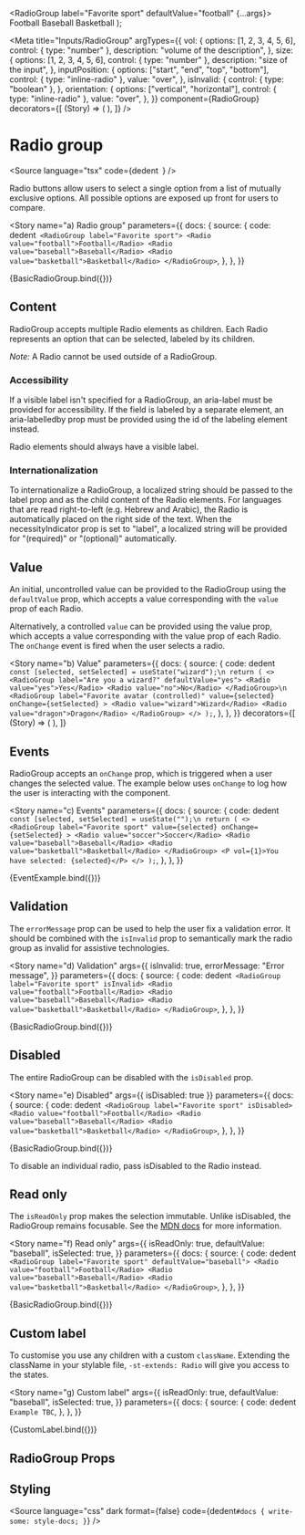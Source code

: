 
  <RadioGroup label="Favorite sport" defaultValue="football" {...args}>
    <Radio value="football">Football</Radio>
    <Radio value="baseball">Baseball</Radio>
    <Radio value="basketball">Basketball</Radio>
  </RadioGroup>
);

<Meta
  title="Inputs/RadioGroup"
  argTypes={{
    vol: {
      options: [1, 2, 3, 4, 5, 6],
      control: { type: "number" },
      description: "volume of the description",
    },
    size: {
      options: [1, 2, 3, 4, 5, 6],
      control: { type: "number" },
      description: "size of the input",
    },
    inputPosition: {
      options: ["start", "end", "top", "bottom"],
      control: { type: "inline-radio" },
      value: "over",
    },
    isInvalid: {
      control: { type: "boolean" },
    },
    orientation: {
      options: ["vertical", "horizontal"],
      control: { type: "inline-radio" },
      value: "over",
    },
  }}
  component={RadioGroup}
  decorators={[
    (Story) => (
      <StoryGrid minWidth="150px" gap="8px">
        <Story />
      </StoryGrid>
    ),
  ]}
/>

# Radio group

<Source
  language="tsx"
  code={dedent`
  `}
/>

Radio buttons allow users to select a single option from a list of mutually exclusive options. All possible options are exposed up front for users to compare.

<Story
  name="a) Radio group"
  parameters={{
    docs: {
      source: {
        code: dedent`
  <RadioGroup label="Favorite sport">
    <Radio value="football">Football</Radio>
    <Radio value="baseball">Baseball</Radio>
    <Radio value="basketball">Basketball</Radio>
  </RadioGroup>`,
      },
    },
  }}
>
  {BasicRadioGroup.bind({})}
</Story>

<Source language="tsx" id="inputs-radiogroup--a-radio-group" />

## Content

RadioGroup accepts multiple Radio elements as children. Each Radio represents an option that can be selected, labeled by its children.

_Note:_ A Radio cannot be used outside of a RadioGroup.

### Accessibility

If a visible label isn't specified for a RadioGroup, an aria-label must be provided for accessibility. If the field is labeled by a separate element, an aria-labelledby prop must be provided using the id of the labeling element instead.

Radio elements should always have a visible label.

### Internationalization

To internationalize a RadioGroup, a localized string should be passed to the label prop and as the child content of the Radio elements. For languages that are read right-to-left (e.g. Hebrew and Arabic), the Radio is automatically placed on the right side of the text. When the necessityIndicator prop is set to "label", a localized string will be provided for "(required)" or "(optional)" automatically.

## Value

An initial, uncontrolled value can be provided to the RadioGroup using the `defaultValue` prop, which accepts a value corresponding with the `value` prop of each Radio.

Alternatively, a controlled `value` can be provided using the value prop, which accepts a value corresponding with the value prop of each Radio. The `onChange` event is fired when the user selects a radio.

<Story
  name="b) Value"
  parameters={{
    docs: {
      source: {
        code: dedent`
  const [selected, setSelected] = useState("wizard");\n
  return (
    <>
      <RadioGroup label="Are you a wizard?" defaultValue="yes">
        <Radio value="yes">Yes</Radio>
        <Radio value="no">No</Radio>
      </RadioGroup>\n
      <RadioGroup
        label="Favorite avatar (controlled)"
        value={selected}
        onChange={setSelected}
      >
        <Radio value="wizard">Wizard</Radio>
        <Radio value="dragon">Dragon</Radio>
      </RadioGroup>
    </>
  );`,
      },
    },
  }}
  decorators={[
    (Story) => (
      <StoryGrid cols="1fr 1fr">
        <Story />
      </StoryGrid>
    ),
  ]}
>
  <ValueExample />
</Story>

<Source language="tsx" id="inputs-radiogroup--b-value" />

## Events

RadioGroup accepts an `onChange` prop, which is triggered when a user changes the selected value. The example below uses `onChange` to log how the user is interacting with the component.

<Story
  name="c) Events"
  parameters={{
    docs: {
      source: {
        code: dedent`
  const [selected, setSelected] = useState("");\n
  return (
    <>
      <RadioGroup
        label="Favorite sport"
        value={selected}
        onChange={setSelected}
      >
        <Radio value="soccer">Soccer</Radio>
        <Radio value="baseball">Baseball</Radio>
        <Radio value="basketball">Basketball</Radio>
      </RadioGroup>
      <P vol={1}>You have selected: {selected}</P>
    </>
  );`,
      },
    },
  }}
>
  {EventExample.bind({})}
</Story>

<Source language="tsx" id="inputs-radiogroup--c-events" />

## Validation

The `errorMessage` prop can be used to help the user fix a validation error. It should be combined with the `isInvalid` prop to semantically mark the radio group as invalid for assistive technologies.

<Story
  name="d) Validation"
  args={{
    isInvalid: true,
    errorMessage: "Error message",
  }}
  parameters={{
    docs: {
      source: {
        code: dedent`
  <RadioGroup label="Favorite sport" isInvalid>
    <Radio value="football">Football</Radio>
    <Radio value="baseball">Baseball</Radio>
    <Radio value="basketball">Basketball</Radio>
  </RadioGroup>`,
      },
    },
  }}
>
  {BasicRadioGroup.bind({})}
</Story>

<Source language="tsx" id="inputs-radiogroup--d-validation" />

## Disabled

The entire RadioGroup can be disabled with the `isDisabled` prop.

<Story
  name="e) Disabled"
  args={{ isDisabled: true }}
  parameters={{
    docs: {
      source: {
        code: dedent`
  <RadioGroup label="Favorite sport" isDisabled>
    <Radio value="football">Football</Radio>
    <Radio value="baseball">Baseball</Radio>
    <Radio value="basketball">Basketball</Radio>
  </RadioGroup>`,
      },
    },
  }}
>
  {BasicRadioGroup.bind({})}
</Story>

<Source language="tsx" id="inputs-radiogroup--e-disabled" />

To disable an individual radio, pass isDisabled to the Radio instead.

## Read only

The `isReadOnly` prop makes the selection immutable. Unlike isDisabled, the RadioGroup remains focusable. See the [MDN docs](https://developer.mozilla.org/en-US/docs/Web/HTML/Attributes/readonly) for more information.

<Story
  name="f) Read only"
  args={{
    isReadOnly: true,
    defaultValue: "baseball",
    isSelected: true,
  }}
  parameters={{
    docs: {
      source: {
        code: dedent`
  <RadioGroup label="Favorite sport" defaultValue="baseball">
    <Radio value="football">Football</Radio>
    <Radio value="baseball">Baseball</Radio>
    <Radio value="basketball">Basketball</Radio>
  </RadioGroup>`,
      },
    },
  }}
>
  {BasicRadioGroup.bind({})}
</Story>

<Source language="tsx" id="inputs-radiogroup--f-read-only" />

## Custom label

To customise you use any children with a custom `className`. Extending the className in your stylable file, `-st-extends: Radio` will give you access to the states.

<Story
  name="g) Custom label"
  args={{
    isReadOnly: true,
    defaultValue: "baseball",
    isSelected: true,
  }}
  parameters={{
    docs: {
      source: {
        code: dedent`
Example TBC`,
      },
    },
  }}
>
  {CustomLabel.bind({})}
</Story>

<Source language="tsx" id="inputs-radiogroup--g-custom-label" />

## RadioGroup Props

<ArgsTable of={RadioGroup} />

## Styling

<Source
  language="css"
  dark
  format={false}
  code={dedent`
    #docs {
      write-some: style-docs;
    }
  `}
/>
